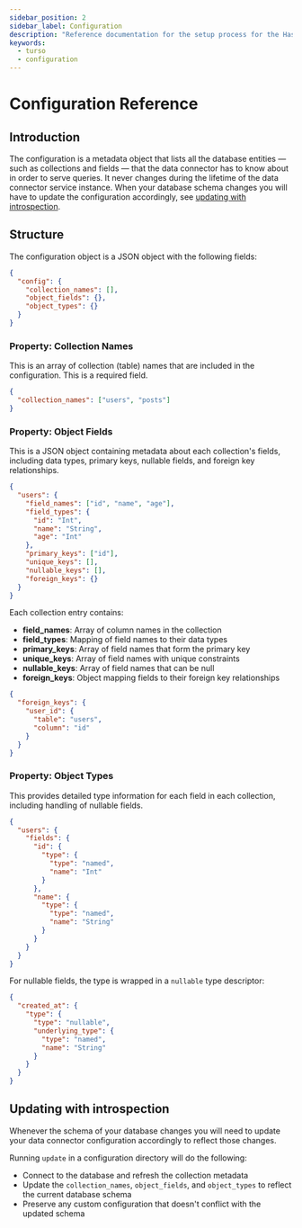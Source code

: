 ```yaml
---
sidebar_position: 2
sidebar_label: Configuration
description: "Reference documentation for the setup process for the Hasura Turso connector."
keywords:
  - turso
  - configuration
---
```


# Configuration Reference

## Introduction

The configuration is a metadata object that lists all the database entities — such as collections and fields — that the
data connector has to know about in order to serve queries. It never changes during the lifetime of the data connector
service instance. When your database schema changes you will have to update the configuration accordingly, see
[updating with introspection](#updating-with-introspection).

## Structure

The configuration object is a JSON object with the following fields:

```json
{
  "config": {
    "collection_names": [],
    "object_fields": {},
    "object_types": {}
  }
}
```

### Property: Collection Names

This is an array of collection (table) names that are included in the configuration. This is a required field.

```json title="Example:"
{
  "collection_names": ["users", "posts"]
}
```

### Property: Object Fields

This is a JSON object containing metadata about each collection's fields, including data types, primary keys, nullable
fields, and foreign key relationships.

```json title="Example for a single collection:"
{
  "users": {
    "field_names": ["id", "name", "age"],
    "field_types": {
      "id": "Int",
      "name": "String",
      "age": "Int"
    },
    "primary_keys": ["id"],
    "unique_keys": [],
    "nullable_keys": [],
    "foreign_keys": {}
  }
}
```

Each collection entry contains:

- **field_names**: Array of column names in the collection
- **field_types**: Mapping of field names to their data types
- **primary_keys**: Array of field names that form the primary key
- **unique_keys**: Array of field names with unique constraints
- **nullable_keys**: Array of field names that can be null
- **foreign_keys**: Object mapping fields to their foreign key relationships

```json title="Foreign key example:"
{
  "foreign_keys": {
    "user_id": {
      "table": "users",
      "column": "id"
    }
  }
}
```

### Property: Object Types

This provides detailed type information for each field in each collection, including handling of nullable fields.

```json title="Example:"
{
  "users": {
    "fields": {
      "id": {
        "type": {
          "type": "named",
          "name": "Int"
        }
      },
      "name": {
        "type": {
          "type": "named",
          "name": "String"
        }
      }
    }
  }
}
```

For nullable fields, the type is wrapped in a `nullable` type descriptor:

```json
{
  "created_at": {
    "type": {
      "type": "nullable",
      "underlying_type": {
        "type": "named",
        "name": "String"
      }
    }
  }
}
```

## Updating with introspection

Whenever the schema of your database changes you will need to update your data connector configuration accordingly to
reflect those changes.

Running `update` in a configuration directory will do the following:

- Connect to the database and refresh the collection metadata
- Update the `collection_names`, `object_fields`, and `object_types` to reflect the current database schema
- Preserve any custom configuration that doesn't conflict with the updated schema
